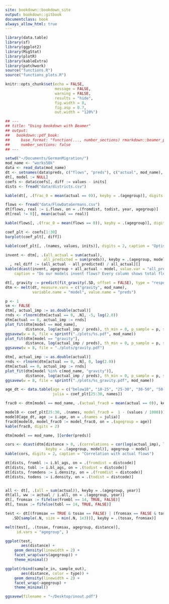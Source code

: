 ```yaml
--- 
site: bookdown::bookdown_site
output: bookdown::gitbook
documentclass: book
always_allow_html: true
---
```


```r

library(data.table)
library(sf)
library(ggplot2)
library(MigStat)
library(plotR)
library(kableExtra)
library(patchwork)
source("functions.R")
source("functions_plots.R")

```


```r

knitr::opts_chunk$set(echo = FALSE,
                      message = FALSE,
                      warning = FALSE,
                      results = "hide",
                      fig.width = 8,
                      fig.asp = 0.7,
                      out.width = "120%")

## ---
## title: "Using bookdown with Beamer"
## output:
##   bookdown::pdf_book:
##     base_format: "function(..., number_sections) rmarkdown::beamer_presentation(...)"
##     number_sections: false
## ---

```

```r

setwd("~/Documents/GermanMigration/")
mod_name <- "works50k"
data <- read_data(mod_name)
dt <- setnames(data$preds, c("flows", "preds"), c("actual", mod_name), skip_absent = TRUE)
dt[, model := NULL]
coefs <- data$coefs[, diff := values - inits]
dists <- fread("data/districts.csv")

kable(dt[, .(frac_0 = mean(actual == 0)), keyby = .(agegroup)], digits = 2)

```

```r

flows <- fread("data/FlowDataGermans.csv")
dt[flows, real := i.flows, on = .(fromdist, todist, year, agegroup)]
dt[real != 0][, mean(actual == real)]

kable(flows[, .(frac_0 = mean(flows == 0)), keyby = .(agegroup)], digits = 2)

```

```r

coef_plt <- coefs[1:30]
barplot(coef_plt[, diff])

```

```r

kable(coef_plt[, .(names, values, inits)], digits = 2, caption = "Optis and inits")

```

```r

invent <- dtm[, .(all_actual = sum(actual),
                 all_predicted = sum(preds)), keyby = .(agegroup, model)][
  , rel_diff := (all_actual - all_predicted) / all_actual][]
kable(dcast(invent, agegroup + all_actual ~ model, value.var = "all_predicted"),
    caption = "Do our models invent flows? Every column shows total flows: Observed and from two models")

```

```r


dt[, gravity := predict(fit_gravity(.SD, offset = FALSE), type = "response"), keyby = .(agegroup)]
dtm <- melt(dt, measure.vars = c("gravity", mod_name),
            variable.name = "model", value.name = "preds")

p <- 1
sm <- FALSE
dtm[, actual_imp := as.double(actual)]
rnds <- rlnorm(dtm[actual == 0, .N], -5, log(2.0))
dtm[actual == 0, actual_imp := rnds]
plot_fit(dtm[model == mod_name],
         distance, log(actual_imp / preds), th_min = 0, p_sample = p, smooth = sm)
ggsavew(w = 8, file = sprintf("./plots/%s.pdf", mod_name))
plot_fit(dtm[model == "gravity"],
         distance, log(actual_imp / preds), th_min = 0, p_sample = p, smooth = sm)
ggsavew(w = 8, file = "./plots/gravity.pdf")

dtm[, actual_imp := as.double(actual)]
rnds <- rlnorm(dtm[actual == 0, .N], 0, log(2.0))
dtm[actual == 0, actual_imp := rnds]
plot_fit(dtm[model %in% c(mod_name, "gravity")],
         distance, log(actual_imp / preds), th_min = 0, p_sample = p, smooth = TRUE)
ggsavew(w = 8, file = sprintf("./plots/%s_gravity.pdf", mod_name))

```

```r

age_dt <- data.table(age = c("below18", "18-25", "25-30", "30-50", "50-65", "above65"),
                     julia = coef_plt[25:30, names])

frac0 <- dtm[model == mod_name, .(actual_frac0 = mean(actual == 0)), keyby = .(agegroup)]

model0 <- coef_plt[25:30, .(names, model_frac0 =  1 - (values / 1000))]
model0[age_dt, age := i.age, on = .(names = julia)]
frac0[model0, model_frac0 := model_frac0, on = .(agegroup = age)]
kable(frac0, digits = 2)

dtm[model == mod_name, ][order(preds)]

```

```r

cors <- dcast(dtm[distance > 0, .(correlations = cor(log(actual_imp), log(preds))),
                  keyby = .(agegroup, model)], agegroup ~ model)
kable(cors, digits = 2, caption = "Correlation with actual flows")

```

```r


dt[dists, frombl := i.bl_ags, on = .(fromdist = distcode)]
dt[dists, tobl := i.bl_ags, on = .(todist = distcode)]
dt[dists, fromdens := i.density, on = .(fromdist = distcode)]
dt[dists, todens := i.density, on = .(todist = distcode)]


all <- dt[, .(all = sum(actual)), keyby = .(agegroup, year)]
dt[all, ww := actual / i.all, on = .(agegroup, year)]
dt[, fromsax := fifelse(frombl == 14, TRUE, FALSE)]
dt[, tosax := fifelse(tobl == 14, TRUE, FALSE)]

test <- dt[(fromsax == TRUE & tosax == FALSE) | (fromsax == FALSE & tosax == TRUE),
   .SD[sample(.N, size = min(.N, 1e3))], keyby = .(tosax, fromsax)]

melt(test[, .(tosax, fromsax, agegroup, distance)],
     id.vars = "agegroup", )

ggplot(test,
       aes(distance) +
    geom_density(linewidth = 2) +
    facet_wrap(vars(agegroup)) +
    theme_minimal()

ggplot(rbind(sample_in, sample_out),
       aes(distance, color = type)) +
    geom_density(linewidth = 2) +
    facet_wrap(~agegroup) +
    theme_minimal()

ggsavew(filename = "~/Desktop/inout.pdf")

```

